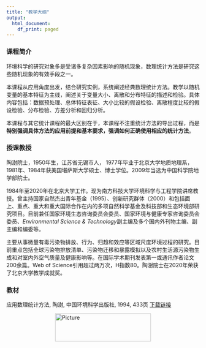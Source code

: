 ```yaml
---
title: "教学大纲"
output:
  html_document:
    df_print: paged
---
```


### 课程简介

环境科学的研究对象多是受诸多复杂因素影响的随机现象，数理统计方法是研究这些随机现象的有效手段之一。

本课程从应用角度出发，结合研究实例，系统阐述经典数理统计方法。教学以随机变量的基本特征为主线，阐述关于变量大小、离散和分布特征的描述和检验。具体内容包括：数据预处理、总体特征表征、大小比较的假设检验、离散程度比较的假设检验、分布检验、方差分析和回归分析。

本课程与其它统计课程的最大区别在于，本课程不注重统计方法的导出过程，而是**特别强调具体方法的应用前提和基本要求，强调如何正确使用相应的统计方法**。

### 授课教授

陶澍院士，1950年生，江苏省无锡市人， 1977年毕业于北京大学地质地理系，1981年、1984年获美国堪萨斯大学硕士、博士学位。2009年当选为中国科学院地学部院士。

1984年至2020年在北京大学工作。现为南方科技大学环境科学与工程学院讲席教授。曾主持国家自然杰出青年基金（1995）、创新研究群体（2000）和包括面上、重点、重大和重大国际合作在内的多项自然科学基金及科技部和生态环境部研究项目。目前兼任国家环境生态咨询委员会委员、国家环境与健康专家咨询委员会委员、*Environmental Science & Technology*副主编及多个国内外刊物主编、副主编和编委等。

主要从事微量有毒污染物排放、行为、归趋和效应等区域尺度环境过程的研究。目前重点包括全球污染物排放清单、污染物迁移和暴露模拟以及农村生活源污染物生成和对室内外空气质量及健康影响等。在国际学术期刊发表第一或通讯作者论文200余篇。Web of Science引用超过两万次，H指数80。陶澍院士在2020年荣获了北京大学教学成就奖。

### 教材

应用数理统计方法, 陶澍, 中国环境科学出版社, 1994, 433页 [下载链接](https://zhu-group.github.io/ese335/download/应用数理统计方法_陶澍-清晰版.pdf)


<img src="figs/logo.jpg" 
        alt="Picture" 
        width="250" 
        height="73" 
        style="display: block; margin: 0 auto" />
